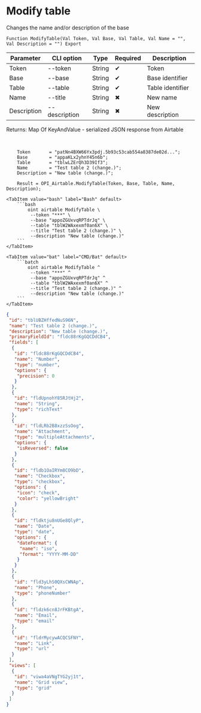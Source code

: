 ﻿---
sidebar_position: 2
description: Modify table and other functions to work with Airtable in the Open Integration Package, a free open-source integration library for 1C:Enterprise 8, OneScript and CLI
keywords: [1C, 1С, 1С:Enterprise, 1С:Enterprise 8.3, API, Integration, Services, Exchange, OneScript, CLI, Airtable]
---


# Modify table
 Changes the name and/or description of the base



`Function ModifyTable(Val Token, Val Base, Val Table, Val Name = "", Val Description = "") Export`

  | Parameter | CLI option | Type | Required | Description |
  |-|-|-|-|-|
  | Token | --token | String | &#x2714; | Token |
  | Base | --base | String | &#x2714; | Base identifier |
  | Table | --table | String | &#x2714; | Table identifier |
  | Name | --title | String | &#x2716; | New name |
  | Description | --description | String | &#x2716; | New description |

  
  Returns:  Map Of KeyAndValue - serialized JSON response from Airtable

<br/>




```bsl title="1C:Enterprise/OneScript code example"
    Token       = "patNn4BXW66Yx3pdj.5b93c53cab554a8387de02d...";
    Base        = "appaKLx2yhnY45n6b";
    Table       = "tblwLZErQh3D39If3";
    Name        = "Test table 2 (change.)";
    Description = "New table (change.)";

    Result = OPI_Airtable.ModifyTable(Token, Base, Table, Name, Description);
```
 

 <Tabs>
  
    <TabItem value="bash" label="Bash" default>
        ```bash
            oint airtable ModifyTable \
             --token "***" \
             --base "appoZGUxvqRPTdrJq" \
             --table "tblW2WAxexmf0an6X" \
             --title "Test table 2 (change.)" \
             --description "New table (change.)"
        ```
    </TabItem>
  
    <TabItem value="bat" label="CMD/Bat" default>
        ```batch
            oint airtable ModifyTable ^
             --token "***" ^
             --base "appoZGUxvqRPTdrJq" ^
             --table "tblW2WAxexmf0an6X" ^
             --title "Test table 2 (change.)" ^
             --description "New table (change.)"
        ```
    </TabItem>
</Tabs>


```json title="Result"
{
 "id": "tblUBZHffedNuS96N",
 "name": "Test table 2 (change.)",
 "description": "New table (change.)",
 "primaryFieldId": "fldc88rKgGQCDdCB4",
 "fields": [
  {
   "id": "fldc88rKgGQCDdCB4",
   "name": "Number",
   "type": "number",
   "options": {
    "precision": 0
   }
  },
  {
   "id": "fldUpnohY85RJtHj2",
   "name": "String",
   "type": "richText"
  },
  {
   "id": "fldLRb2B8xzzSsOog",
   "name": "Attachment",
   "type": "multipleAttachments",
   "options": {
    "isReversed": false
   }
  },
  {
   "id": "fldb1OaIRYm8CO9bD",
   "name": "Checkbox",
   "type": "checkbox",
   "options": {
    "icon": "check",
    "color": "yellowBright"
   }
  },
  {
   "id": "fldktju8nUGe8QlyP",
   "name": "Date",
   "type": "date",
   "options": {
    "dateFormat": {
     "name": "iso",
     "format": "YYYY-MM-DD"
    }
   }
  },
  {
   "id": "fld3yLhS0QXsCWNAp",
   "name": "Phone",
   "type": "phoneNumber"
  },
  {
   "id": "fldzk6cn8JrFKBtgA",
   "name": "Email",
   "type": "email"
  },
  {
   "id": "fldrMycywACQCSFNY",
   "name": "Link",
   "type": "url"
  }
 ],
 "views": [
  {
   "id": "viwa4aVNgTYG2yj1t",
   "name": "Grid view",
   "type": "grid"
  }
 ]
}
```
